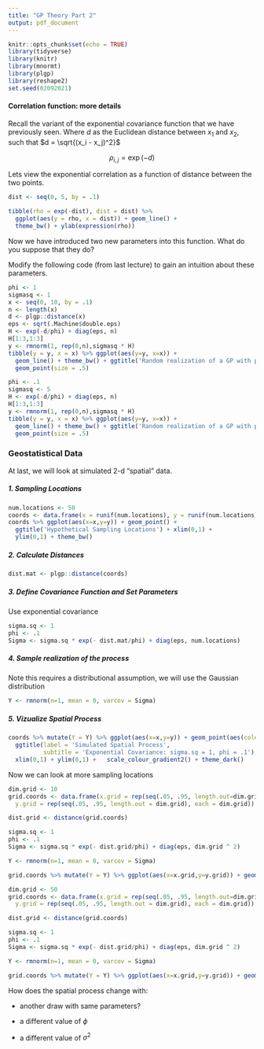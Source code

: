 ```yaml
---
title: "GP Theory Part 2"
output: pdf_document
---
```


```r
knitr::opts_chunk$set(echo = TRUE)
library(tidyverse)
library(knitr)
library(mnormt)
library(plgp)
library(reshape2)
set.seed(02092021)
```


#### Correlation function: more details

Recall the variant of the exponential covariance function that we have previously seen. Where $d$ as the Euclidean distance between $x_1$ and $x_2$, such that $d = \sqrt{(x_i - x_j)^2}$

$$\rho_{i,j} = \exp \left(- d \right)$$

\vfill

Lets view the exponential correlation as a function of distance between the two points.

```r
dist <- seq(0, 5, by = .1)

tibble(rho = exp(-dist), dist = dist) %>%
  ggplot(aes(y = rho, x = dist)) + geom_line() +
  theme_bw() + ylab(expression(rho))

```

\vfill


\vfill

\newpage

Now we have introduced two new parameters into this function. What do you suppose that they do?


\vfill



\vfill

Modify the following code (from last lecture) to gain an intuition about these parameters.
\vfill

```r
phi <- 1
sigmasq <- 1
x <- seq(0, 10, by = .1)
n <- length(x)
d <- plgp::distance(x)
eps <- sqrt(.Machine$double.eps) 
H <- exp(-d/phi) + diag(eps, n) 
H[1:3,1:3]
y <- rmnorm(1, rep(0,n),sigmasq * H)
tibble(y = y, x = x) %>% ggplot(aes(y=y, x=x)) +
  geom_line() + theme_bw() + ggtitle('Random realization of a GP with phi = 1 and sigmasq = 1') +
  geom_point(size = .5)
```

\newpage

```r
phi <- .1
sigmasq <- 5
H <- exp(-d/phi) + diag(eps, n) 
H[1:3,1:3]
y <- rmnorm(1, rep(0,n),sigmasq * H)
tibble(y = y, x = x) %>% ggplot(aes(y=y, x=x)) +
  geom_line() + theme_bw() + ggtitle('Random realization of a GP with phi = .1 and sigmasq = 5') +
  geom_point(size = .5)
```

\newpage


\vfill

### Geostatistical Data
At last, we will look at simulated 2-d "spatial" data.


##### 1. Sampling Locations

```r
num.locations <- 50
coords <- data.frame(x = runif(num.locations), y = runif(num.locations))
coords %>% ggplot(aes(x=x,y=y)) + geom_point() + 
  ggtitle('Hypothetical Sampling Locations') + xlim(0,1) + 
  ylim(0,1) + theme_bw()
```

##### 2. Calculate Distances

```r
dist.mat <- plgp::distance(coords)
```

##### 3. Define Covariance Function and Set Parameters

Use exponential covariance 

```r
sigma.sq <- 1
phi <- .1
Sigma <- sigma.sq * exp(- dist.mat/phi) + diag(eps, num.locations) 
```


##### 4. Sample realization of the process

Note this requires a distributional assumption, we will use the Gaussian distribution

```r
Y <- rmnorm(n=1, mean = 0, varcov = Sigma)
```



##### 5. Vizualize Spatial Process

```r
coords %>% mutate(Y = Y) %>% ggplot(aes(x=x,y=y)) + geom_point(aes(color=Y), size=2) + 
  ggtitle(label = 'Simulated Spatial Process', 
          subtitle = 'Exponential Covariance: sigma.sq = 1, phi = .1') +  
  xlim(0,1) + ylim(0,1) +   scale_colour_gradient2() + theme_dark()
```

\newpage

Now we can look at more sampling locations

```r
dim.grid <- 10
grid.coords <- data.frame(x.grid = rep(seq(.05, .95, length.out=dim.grid), dim.grid),
  y.grid = rep(seq(.05, .95, length.out = dim.grid), each = dim.grid))

dist.grid <- distance(grid.coords)

sigma.sq <- 1
phi <- .1
Sigma <- sigma.sq * exp(- dist.grid/phi) + diag(eps, dim.grid ^ 2) 

Y <- rmnorm(n=1, mean = 0, varcov = Sigma)

grid.coords %>% mutate(Y = Y) %>% ggplot(aes(x=x.grid,y=y.grid)) + geom_point(aes(color=Y), size=3) + ggtitle('Simulated Spatial Process', subtitle = 'Exponential Covariance: sigma.sq = 1, phi = .1') + xlim(0,1) + ylim(0,1) +   scale_colour_gradient2() + theme_dark()

```


```r
dim.grid <- 50
grid.coords <- data.frame(x.grid = rep(seq(.05, .95, length.out=dim.grid), dim.grid),
  y.grid = rep(seq(.05, .95, length.out = dim.grid), each = dim.grid))

dist.grid <- distance(grid.coords)

sigma.sq <- 1
phi <- .1
Sigma <- sigma.sq * exp(- dist.grid/phi) + diag(eps, dim.grid ^ 2) 

Y <- rmnorm(n=1, mean = 0, varcov = Sigma)

grid.coords %>% mutate(Y = Y) %>% ggplot(aes(x=x.grid,y=y.grid)) + geom_point(aes(color=Y), size=3) + ggtitle('Simulated Spatial Process', subtitle = 'Exponential Covariance: sigma.sq = 1, phi = .1') + xlim(0,1) + ylim(0,1) +   scale_colour_gradient2() + theme_dark()
```




How does the spatial process change with:

- another draw with same parameters?
\vfill

- a different value of $\phi$
\vfill

- a different value of $\sigma^2$
\vfill
